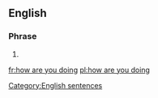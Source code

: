 ==English==

===Phrase===
{{head|en|phrase|head=[[how]] [[are]] [[you]] [[doing]]}}

# {{alternative form of|how are you|, but less formal}}

[[Category:English sentences]]

[[fr:how are you doing]]
[[pl:how are you doing]]